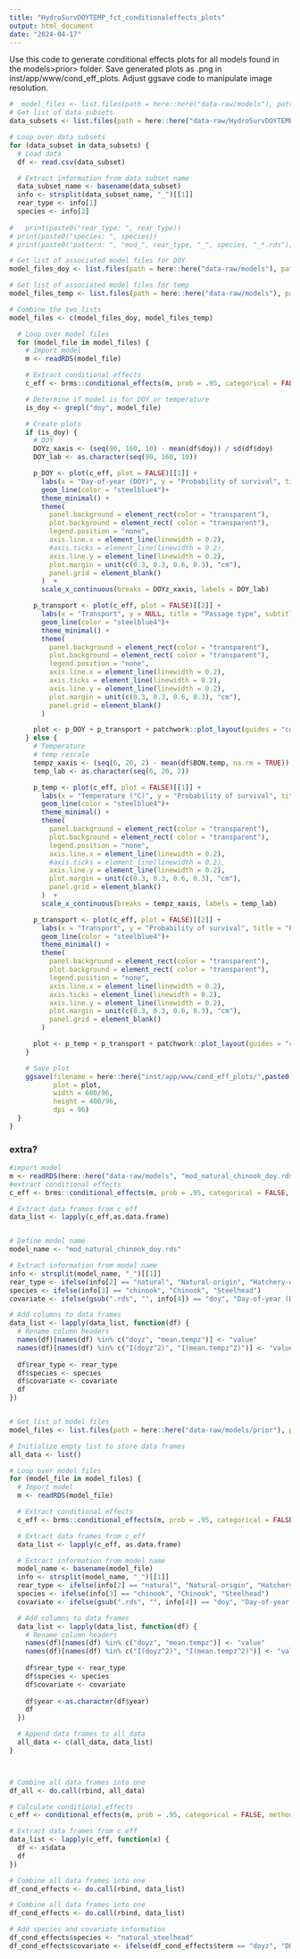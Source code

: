 ```yaml
---
title: "HydroSurvDOYTEMP_fct_conditionaleffects_plots"
output: html_document
date: "2024-04-17"
---
```


Use this code to generate conditional effects plots for all models found in the models>prior> folder. Save generated plots as .png in inst/app/www/cond_eff_plots. Adjust ggsave code to manipulate image resolution. 

```r
#  model_files <- list.files(path = here::here("data-raw/models"), pattern = "*.rds", full.names = TRUE)
# Get list of data subsets
data_subsets <- list.files(path = here::here("data-raw/HydroSurvDOYTEMP_data_subset"), pattern = "*.csv", full.names = TRUE)

# Loop over data subsets
for (data_subset in data_subsets) {
  # Load data
  df <- read.csv(data_subset)

  # Extract information from data subset name
  data_subset_name <- basename(data_subset)
  info <- strsplit(data_subset_name, "_")[[1]]
  rear_type <- info[1]
  species <- info[2]
  
#   print(paste0("rear_type: ", rear_type))
# print(paste0("species: ", species))
# print(paste0("pattern: ", "mod_", rear_type, "_", species, "_*.rds"))

# Get list of associated model files for DOY
model_files_doy <- list.files(path = here::here("data-raw/models"), pattern = paste0("mod_", rear_type, "_", species, "_doy.rds"), full.names = TRUE)

# Get list of associated model files for temp
model_files_temp <- list.files(path = here::here("data-raw/models"), pattern = paste0("mod_", rear_type, "_", species, "_temp.rds"), full.names = TRUE)

# Combine the two lists
model_files <- c(model_files_doy, model_files_temp)

  # Loop over model files
  for (model_file in model_files) {
    # Import model
    m <- readRDS(model_file)

    # Extract conditional effects
    c_eff <- brms::conditional_effects(m, prob = .95, categorical = FALSE, method = "posterior_epred", re_formula = NA)

    # Determine if model is for DOY or temperature
    is_doy <- grepl("doy", model_file)

    # Create plots
    if (is_doy) {
      # DOY
      DOYz_xaxis <- (seq(90, 160, 10) - mean(df$doy)) / sd(df$doy)
      DOY_lab <- as.character(seq(90, 160, 10))

      p_DOY <- plot(c_eff, plot = FALSE)[[1]] +
        labs(x = "Day-of-year (DOY)", y = "Probability of survival", title = "Day of year passage at BON") +
        geom_line(color = "steelblue4")+
        theme_minimal() +
        theme(
          panel.background = element_rect(color = "transparent"),
          plot.background = element_rect( color = "transparent"),
          legend.position = "none",
          axis.line.x = element_line(linewidth = 0.2),
          #axis.ticks = element_line(linewidth = 0.2),
          axis.line.y = element_line(linewidth = 0.2),
          plot.margin = unit(c(0.3, 0.3, 0.6, 0.3), "cm"),
          panel.grid = element_blank()
        )  +
        scale_x_continuous(breaks = DOYz_xaxis, labels = DOY_lab)

      p_transport <- plot(c_eff, plot = FALSE)[[2]] +
        labs(x = "Transport", y = NULL, title = "Passage type", subtitle = "[0, In-river; 1, Barge Transported]") +
        geom_line(color = "steelblue4")+
        theme_minimal() +
        theme(
          panel.background = element_rect(color = "transparent"),
          plot.background = element_rect( color = "transparent"),
          legend.position = "none",
          axis.line.x = element_line(linewidth = 0.2),
          axis.ticks = element_line(linewidth = 0.2),
          axis.line.y = element_line(linewidth = 0.2),
          plot.margin = unit(c(0.3, 0.3, 0.6, 0.3), "cm"),
          panel.grid = element_blank()
        )

      plot <- p_DOY + p_transport + patchwork::plot_layout(guides = "collect")
    } else {
      # Temperature
      # temp rescale
      tempz_xaxis <- (seq(6, 20, 2) - mean(df$BON.temp, na.rm = TRUE)) / sd(df$BON.temp, na.rm = TRUE)
      temp_lab <- as.character(seq(6, 20, 2))

      p_temp <- plot(c_eff, plot = FALSE)[[1]] +
        labs(x = "Temperature (°C)", y = "Probability of survival", title = "River temperature at BON") +
        geom_line(color = "steelblue4")+
        theme_minimal() +
        theme(
          panel.background = element_rect(color = "transparent"),
          plot.background = element_rect( color = "transparent"),
          legend.position = "none",
          axis.line.x = element_line(linewidth = 0.2),
          #axis.ticks = element_line(linewidth = 0.2),
          axis.line.y = element_line(linewidth = 0.2),
          plot.margin = unit(c(0.3, 0.3, 0.6, 0.3), "cm"),
          panel.grid = element_blank()
        )  +
        scale_x_continuous(breaks = tempz_xaxis, labels = temp_lab)

      p_transport <- plot(c_eff, plot = FALSE)[[2]] +
        labs(x = "Transport", y = "Probability of survival", title = "Passage type", subtitle = "[0, In-river; 1, Barge Transported]") + #update later
        geom_line(color = "steelblue4")+
        theme_minimal() +
        theme(
          panel.background = element_rect(color = "transparent"),
          plot.background = element_rect( color = "transparent"),
          legend.position = "none",
          axis.line.x = element_line(linewidth = 0.2),
          axis.ticks = element_line(linewidth = 0.2),
          axis.line.y = element_line(linewidth = 0.2),
          plot.margin = unit(c(0.3, 0.3, 0.6, 0.3), "cm"),
          panel.grid = element_blank()
        )

      plot <- p_temp + p_transport + patchwork::plot_layout(guides = "collect")
    }

    # Save plot
    ggsave(filename = here::here("inst/app/www/cond_eff_plots/",paste0(sub(".rds","",basename(model_file)), ".png")), 
           plot = plot, 
           width = 600/96, 
           height = 400/96, 
           dpi = 96)
  }
}

```

### extra?
```r

#import model
m <- readRDS(here::here("data-raw/models", "mod_natural_chinook_doy.rds"))
#extract conditional effects
c_eff <- brms::conditional_effects(m, prob = .95, categorical = FALSE, method = "posterior_epred", re_formula = NA) 

# Extract data frames from c_eff
data_list <- lapply(c_eff,as.data.frame)


# Define model name
model_name <- "mod_natural_chinook_doy.rds"

# Extract information from model name
info <- strsplit(model_name, "_")[[1]]
rear_type <- ifelse(info[2] == "natural", "Natural-origin", "Hatchery-origin")
species <- ifelse(info[3] == "chinook", "Chinook", "Steelhead")
covariate <- ifelse(gsub(".rds", "", info[4]) == "doy", "Day-of-year (DOY)", "Temperature")

# Add columns to data frames
data_list <- lapply(data_list, function(df) {
  # Rename column headers
  names(df)[names(df) %in% c("doyz", "mean.tempz")] <- "value"
  names(df)[names(df) %in% c("I(doyz^2)", "I(mean.tempz^2)")] <- "value_sq"
    
  df$rear_type <- rear_type
  df$species <- species
  df$covariate <- covariate
  df
})



```

```r
# Get list of model files
model_files <- list.files(path = here::here("data-raw/models/prior"), pattern = "*.rds", full.names = TRUE)

# Initialize empty list to store data frames
all_data <- list()

# Loop over model files
for (model_file in model_files) {
  # Import model
  m <- readRDS(model_file)

  # Extract conditional effects
  c_eff <- brms::conditional_effects(m, prob = .95, categorical = FALSE, method = "posterior_epred", re_formula = NA) 

  # Extract data frames from c_eff
  data_list <- lapply(c_eff, as.data.frame)

  # Extract information from model name
  model_name <- basename(model_file)
  info <- strsplit(model_name, "_")[[1]]
  rear_type <- ifelse(info[2] == "natural", "Natural-origin", "Hatchery-origin")
  species <- ifelse(info[3] == "chinook", "Chinook", "Steelhead")
  covariate <- ifelse(gsub(".rds", "", info[4]) == "doy", "Day-of-year (DOY)", "Temperature")

  # Add columns to data frames
  data_list <- lapply(data_list, function(df) {
    # Rename column headers
    names(df)[names(df) %in% c("doyz", "mean.tempz")] <- "value"
    names(df)[names(df) %in% c("I(doyz^2)", "I(mean.tempz^2)")] <- "value_sq"
    
    df$rear_type <- rear_type
    df$species <- species
    df$covariate <- covariate
    
    df$year <-as.character(df$year)
    df
  })

  # Append data frames to all_data
  all_data <- c(all_data, data_list)
}



# Combine all data frames into one
df_all <- do.call(rbind, all_data)
```


```r
# Calculate conditional effects
c_eff <- conditional_effects(m, prob = .95, categorical = FALSE, method = "posterior_epred", re_formula = NA)

# Extract data frames from c_eff
data_list <- lapply(c_eff, function(x) {
  df <- x$data
  df
})

# Combine all data frames into one
df_cond_effects <- do.call(rbind, data_list)

# Combine all data frames into one
df_cond_effects <- do.call(rbind, data_list)

# Add species and covariate information
df_cond_effects$species <- "natural_steelhead"
df_cond_effects$covariate <- ifelse(df_cond_effects$term == "doyz", "DOY", "Temperature")
```
